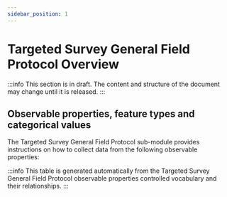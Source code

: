 ```yaml
---
sidebar_position: 1
---
```



# Targeted Survey General Field Protocol Overview

:::info
This section is in draft. The content and structure of the document may change until it is released.
:::

## Observable properties, feature types and categorical values

The Targeted Survey General Field Protocol sub-module provides instructions on how to collect data from the following observable properties:

<OverviewTable moduleOpCollectionUri="https://linked.data.gov.au/def/test/dawe-cv/ccaedec9-ffdc-42df-9c9f-7dce8b14fb91" />

:::info
This table is generated automatically from the Targeted Survey General Field Protocol observable properties controlled vocabulary and their relationships.
:::
